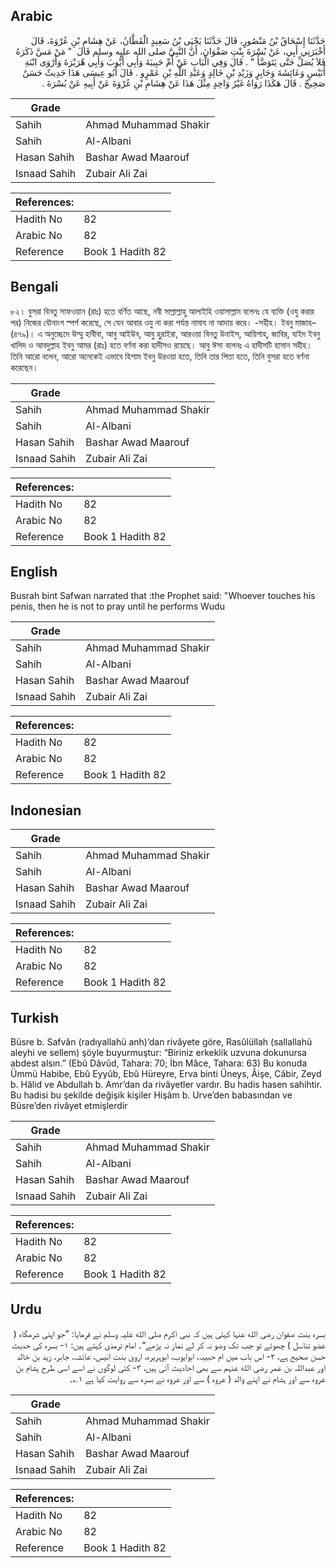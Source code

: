 ## Arabic


<div dir="rtl" lang="ar" style={{fontSize:'larger',backgroundColor:'#f8f9fa',padding:20}}>
حَدَّثَنَا إِسْحَاقُ بْنُ مَنْصُورٍ، قَالَ حَدَّثَنَا يَحْيَى بْنُ سَعِيدٍ الْقَطَّانُ، عَنْ هِشَامِ بْنِ عُرْوَةَ، قَالَ أَخْبَرَنِي أَبِي، عَنْ بُسْرَةَ بِنْتِ صَفْوَانَ، أَنَّ النَّبِيَّ صلى الله عليه وسلم قَالَ ‏ "‏ مَنْ مَسَّ ذَكَرَهُ فَلاَ يُصَلِّ حَتَّى يَتَوَضَّأَ ‏"‏ ‏.‏ قَالَ وَفِي الْبَابِ عَنْ أُمِّ حَبِيبَةَ وَأَبِي أَيُّوبَ وَأَبِي هُرَيْرَةَ وَأَرْوَى ابْنَةِ أُنَيْسٍ وَعَائِشَةَ وَجَابِرٍ وَزَيْدِ بْنِ خَالِدٍ وَعَبْدِ اللَّهِ بْنِ عَمْرٍو ‏.‏ قَالَ أَبُو عِيسَى هَذَا حَدِيثٌ حَسَنٌ صَحِيحٌ ‏.‏ قَالَ هَكَذَا رَوَاهُ غَيْرُ وَاحِدٍ مِثْلَ هَذَا عَنْ هِشَامِ بْنِ عُرْوَةَ عَنْ أَبِيهِ عَنْ بُسْرَةَ ‏.‏
</div>
<div style={{backgroundColor:'#f8f9fa',padding:20, marginBottom: 10}}><table> <thead> <tr> <th>Grade</th> <th></th> </tr> </thead> <tbody> <tr><td>Sahih</td><td>Ahmad Muhammad Shakir</td></tr><tr><td>Sahih</td><td>Al-Albani</td></tr><tr><td>Hasan Sahih</td><td>Bashar Awad Maarouf</td></tr><tr><td>Isnaad Sahih</td><td>Zubair Ali Zai</td></tr></tbody></table><table> <thead> <tr> <th>References:</th> <th></th> </tr> </thead> <tbody><tr><td>Hadith No</td><td>82</td></tr><tr><td>Arabic No</td><td>82</td></tr><tr><td>Reference</td><td>Book 1 Hadith 82</td></tr></tbody></table></div>

## Bengali


<div dir="ltr" lang="bn" style={{fontSize:'larger',backgroundColor:'#f8f9fa',padding:20}}>
৮২। বুসরা বিনতু সাফওয়ান (রাঃ) হতে বর্ণিত আছে, নবী সাল্লাল্লাহু আলাইহি ওয়াসাল্লাম বলেনঃ যে ব্যক্তি (ওযু করার পর) নিজের যৌনাংগ স্পর্শ করেছে, সে যেন আবার ওযু না করা পর্যন্ত নামায না আদায় করে। -সহীহ। ইবনু মাজাহ– (৪৭৯)। এ অনুচ্ছেদে উম্মু হাবীবা, আবু আইউব, আবু হুরাইরা, আরওয়া বিনতু উনাইস, আয়িশাহ্, জাবির, যাইদ ইবনু খালিদ ও আবদুল্লাহ ইবনু আমর (রাঃ) হতে বর্ণনা করা হাদীসও রয়েছে। আবু ঈসা বলেনঃ এ হাদীসটি হাসান সহীহ। তিনি আরো বলেন, আরো অনেকেই এভাবে হিশাম ইবনু উরওয়া হতে, তিনি তার পিতা হতে, তিনি বুসরা হতে বর্ণনা করেছেন।
</div>
<div style={{backgroundColor:'#f8f9fa',padding:20, marginBottom: 10}}><table> <thead> <tr> <th>Grade</th> <th></th> </tr> </thead> <tbody> <tr><td>Sahih</td><td>Ahmad Muhammad Shakir</td></tr><tr><td>Sahih</td><td>Al-Albani</td></tr><tr><td>Hasan Sahih</td><td>Bashar Awad Maarouf</td></tr><tr><td>Isnaad Sahih</td><td>Zubair Ali Zai</td></tr></tbody></table><table> <thead> <tr> <th>References:</th> <th></th> </tr> </thead> <tbody><tr><td>Hadith No</td><td>82</td></tr><tr><td>Arabic No</td><td>82</td></tr><tr><td>Reference</td><td>Book 1 Hadith 82</td></tr></tbody></table></div>

## English


<div dir="ltr" lang="en" style={{fontSize:'larger',backgroundColor:'#f8f9fa',padding:20}}>
Busrah bint Safwan narrated that :the Prophet said: "Whoever touches his penis, then he is not to pray until he performs Wudu
</div>
<div style={{backgroundColor:'#f8f9fa',padding:20, marginBottom: 10}}><table> <thead> <tr> <th>Grade</th> <th></th> </tr> </thead> <tbody> <tr><td>Sahih</td><td>Ahmad Muhammad Shakir</td></tr><tr><td>Sahih</td><td>Al-Albani</td></tr><tr><td>Hasan Sahih</td><td>Bashar Awad Maarouf</td></tr><tr><td>Isnaad Sahih</td><td>Zubair Ali Zai</td></tr></tbody></table><table> <thead> <tr> <th>References:</th> <th></th> </tr> </thead> <tbody><tr><td>Hadith No</td><td>82</td></tr><tr><td>Arabic No</td><td>82</td></tr><tr><td>Reference</td><td>Book 1 Hadith 82</td></tr></tbody></table></div>

## Indonesian


<div dir="ltr" lang="id" style={{fontSize:'larger',backgroundColor:'#f8f9fa',padding:20}}>

</div>
<div style={{backgroundColor:'#f8f9fa',padding:20, marginBottom: 10}}><table> <thead> <tr> <th>Grade</th> <th></th> </tr> </thead> <tbody> <tr><td>Sahih</td><td>Ahmad Muhammad Shakir</td></tr><tr><td>Sahih</td><td>Al-Albani</td></tr><tr><td>Hasan Sahih</td><td>Bashar Awad Maarouf</td></tr><tr><td>Isnaad Sahih</td><td>Zubair Ali Zai</td></tr></tbody></table><table> <thead> <tr> <th>References:</th> <th></th> </tr> </thead> <tbody><tr><td>Hadith No</td><td>82</td></tr><tr><td>Arabic No</td><td>82</td></tr><tr><td>Reference</td><td>Book 1 Hadith 82</td></tr></tbody></table></div>

## Turkish


<div dir="ltr" lang="tr" style={{fontSize:'larger',backgroundColor:'#f8f9fa',padding:20}}>
Büsre b. Safvân (radıyallahü anh)’dan rivâyete göre, Rasûlüllah (sallallahü aleyhi ve sellem) şöyle buyurmuştur: “Biriniz erkeklik uzvuna dokunursa abdest alsın.” (Ebû Dâvûd, Tahara: 70; İbn Mâce, Tahara: 63) Bu konuda Ümmü Habibe, Ebû Eyyûb, Ebû Hüreyre, Erva binti Üneys, Âişe, Câbir, Zeyd b. Hâlid ve Abdullah b. Amr’dan da rivâyetler vardır. Bu hadis hasen sahihtir. Bu hadisi bu şekilde değişik kişiler Hişâm b. Urve’den babasından ve Büsre’den rivâyet etmişlerdir
</div>
<div style={{backgroundColor:'#f8f9fa',padding:20, marginBottom: 10}}><table> <thead> <tr> <th>Grade</th> <th></th> </tr> </thead> <tbody> <tr><td>Sahih</td><td>Ahmad Muhammad Shakir</td></tr><tr><td>Sahih</td><td>Al-Albani</td></tr><tr><td>Hasan Sahih</td><td>Bashar Awad Maarouf</td></tr><tr><td>Isnaad Sahih</td><td>Zubair Ali Zai</td></tr></tbody></table><table> <thead> <tr> <th>References:</th> <th></th> </tr> </thead> <tbody><tr><td>Hadith No</td><td>82</td></tr><tr><td>Arabic No</td><td>82</td></tr><tr><td>Reference</td><td>Book 1 Hadith 82</td></tr></tbody></table></div>

## Urdu


<div dir="rtl" lang="ur" style={{fontSize:'larger',backgroundColor:'#f8f9fa',padding:20}}>
بسرہ بنت صفوان رضی الله عنہا کہتی ہیں کہ نبی اکرم صلی الله علیہ وسلم نے فرمایا: ”جو اپنی شرمگاہ ( عضو تناسل ) چھوئے تو جب تک وضو نہ کر لے نماز نہ پڑھے“۔ امام ترمذی کہتے ہیں: ۱- بسرہ کی حدیث حسن صحیح ہے، ۲- اس باب میں ام حبیبہ، ابوایوب، ابوہریرہ، ارویٰ بنت انیس، عائشہ، جابر، زید بن خالد اور عبداللہ بن عمر رضی الله عنہم سے بھی احادیث آئی ہیں، ۳- کئی لوگوں نے اسے اسی طرح ہشام بن عروہ سے اور ہشام نے اپنے والد ( عروہ ) سے اور عروہ نے بسرہ سے روایت کیا ہے ۱؎۔
</div>
<div style={{backgroundColor:'#f8f9fa',padding:20, marginBottom: 10}}><table> <thead> <tr> <th>Grade</th> <th></th> </tr> </thead> <tbody> <tr><td>Sahih</td><td>Ahmad Muhammad Shakir</td></tr><tr><td>Sahih</td><td>Al-Albani</td></tr><tr><td>Hasan Sahih</td><td>Bashar Awad Maarouf</td></tr><tr><td>Isnaad Sahih</td><td>Zubair Ali Zai</td></tr></tbody></table><table> <thead> <tr> <th>References:</th> <th></th> </tr> </thead> <tbody><tr><td>Hadith No</td><td>82</td></tr><tr><td>Arabic No</td><td>82</td></tr><tr><td>Reference</td><td>Book 1 Hadith 82</td></tr></tbody></table></div>
